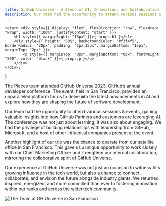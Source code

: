 ```yaml
---
title: GitHub Universe - A Blend of AI, Innovation, and Collaboration
description: Our team had the opportunity to attend various sessions & events, gaining valuable insights into how GitHub Partners and customers are leveraging AI.
---
```


    return <div style={{ display: "flex", flexDirection: "row", flexWrap: "wrap", width: "100%", justifyContent: "start" }}>
        <h1 style={{ marginRight: "16px" }}>{ props.h1 }</h1>
        <div style={{ height: "50%", backgroundColor: "#f3f4f5", borderRadius: "20px", padding: "2px 15px", marginBottom: "16px", marginTop: "2px" }}>
            <p style={{ marginTop: "0px", marginBottom: "0px", fontWeight: "500", color: "black" }}>{ props.p }</p>
        </div>
    </div>;
}

<EventHeader p="November 7th-8th, 2023" h1="GitHub Universe: A Blend of AI, Innovation, and Collaboration"></EventHeader>

The Pieces team attended GitHub Universe 2023, GitHub’s annual developer conference. The event, held in San Francisco, provided an unparalleled platform for us to delve into the latest advancements in AI and explore how they are shaping the future of software development.

Our team had the opportunity to attend various sessions & events, gaining valuable insights into how GitHub Partners and customers are leveraging AI. The conference was not just about learning; it was also about engaging. We had the privilege of building relationships with leadership from GitHub, Microsoft, and a host of other influential companies present at the event.

Another highlight of our trip was the chance to operate from our satellite office in San Francisco. This gave us a unique opportunity to work closely with our Chief Marketing Officer and strengthen our internal collaboration, mirroring the collaborative spirit of GitHub Universe.

Our experience at GitHub Universe was not just an occasion to witness AI's growing influence in the tech world, but also a chance to connect, collaborate, and envision the future alongside industry giants. We returned inspired, energized, and more committed than ever to fostering innovation within our ranks and across the wider tech community.

![The Team at GH Universe in San Francisco](/assets/team_in_sanfrancisco.jpg)
